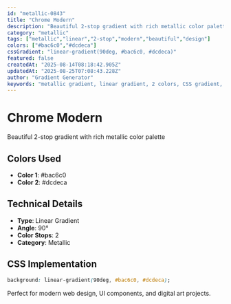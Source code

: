```yaml
---
id: "metallic-0843"
title: "Chrome Modern"
description: "Beautiful 2-stop gradient with rich metallic color palette"
category: "metallic"
tags: ["metallic","linear","2-stop","modern","beautiful","design"]
colors: ["#bac6c0","#dcdeca"]
cssGradient: "linear-gradient(90deg, #bac6c0, #dcdeca)"
featured: false
createdAt: "2025-08-14T08:18:42.905Z"
updatedAt: "2025-08-25T07:08:43.228Z"
author: "Gradient Generator"
keywords: "metallic gradient, linear gradient, 2 colors, CSS gradient, design, #bac6c0, #dcdeca"
---
```


# Chrome Modern

Beautiful 2-stop gradient with rich metallic color palette

## Colors Used
- **Color 1**: #bac6c0
- **Color 2**: #dcdeca

## Technical Details
- **Type**: Linear Gradient
- **Angle**: 90°
- **Color Stops**: 2
- **Category**: Metallic

## CSS Implementation
```css
background: linear-gradient(90deg, #bac6c0, #dcdeca);
```

Perfect for modern web design, UI components, and digital art projects.

